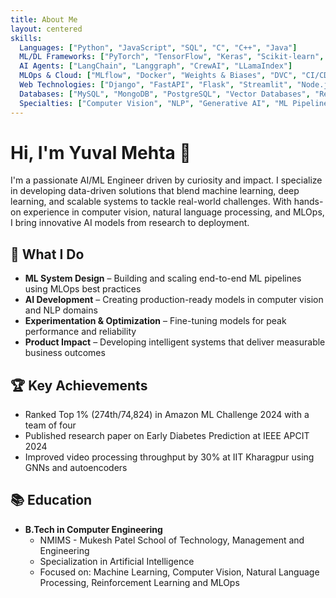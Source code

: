 ```yaml
---
title: About Me
layout: centered
skills:
  Languages: ["Python", "JavaScript", "SQL", "C", "C++", "Java"]
  ML/DL Frameworks: ["PyTorch", "TensorFlow", "Keras", "Scikit-learn", "XGBoost", "OpenCV", "Transformers", "NLTK", "spaCy"]
  AI Agents: ["LangChain", "Langgraph", "CrewAI", "LLamaIndex"]
  MLOps & Cloud: ["MLflow", "Docker", "Weights & Biases", "DVC", "CI/CD", "AWS", "GCP", "ONNX"]
  Web Technologies: ["Django", "FastAPI", "Flask", "Streamlit", "Node.js", "Express.js"]
  Databases: ["MySQL", "MongoDB", "PostgreSQL", "Vector Databases", "Redis"]
  Specialties: ["Computer Vision", "NLP", "Generative AI", "ML Pipelines", "Reinforcement Learning"]
---
```

# Hi, I'm Yuval Mehta 👋

I'm a passionate AI/ML Engineer driven by curiosity and impact. I specialize in developing data-driven solutions that blend machine learning, deep learning, and scalable systems to tackle real-world challenges. With hands-on experience in computer vision, natural language processing, and MLOps, I bring innovative AI models from research to deployment.

## 🚀 What I Do

- **ML System Design** – Building and scaling end-to-end ML pipelines using MLOps best practices  
- **AI Development** – Creating production-ready models in computer vision and NLP domains  
- **Experimentation & Optimization** – Fine-tuning models for peak performance and reliability  
- **Product Impact** – Developing intelligent systems that deliver measurable business outcomes  

## 🏆 Key Achievements

- Ranked Top 1% (274th/74,824) in Amazon ML Challenge 2024 with a team of four
- Published research paper on Early Diabetes Prediction at IEEE APCIT 2024
- Improved video processing throughput by 30% at IIT Kharagpur using GNNs and autoencoders

## 📚 Education

- **B.Tech in Computer Engineering**
  - NMIMS - Mukesh Patel School of Technology, Management and Engineering
  - Specialization in Artificial Intelligence
  - Focused on: Machine Learning, Computer Vision, Natural Language Processing, Reinforcement Learning and MLOps
